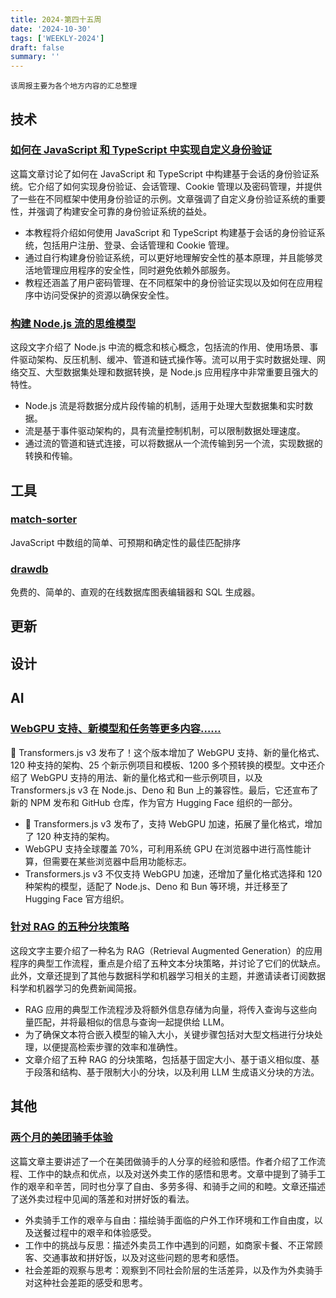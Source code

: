 ```yaml
---
title: 2024-第四十五周
date: '2024-10-30'
tags: ['WEEKLY-2024']
draft: false
summary: ''
---
```


`该周报主要为各个地方内容的汇总整理`

<TOCInlineWithSticky toc={props.toc} />

## 技术

### [如何在 JavaScript 和 TypeScript 中实现自定义身份验证](https://www.robinwieruch.de/how-to-roll-your-own-auth/)

这篇文章讨论了如何在 JavaScript 和 TypeScript 中构建基于会话的身份验证系统。它介绍了如何实现身份验证、会话管理、Cookie 管理以及密码管理，并提供了一些在不同框架中使用身份验证的示例。文章强调了自定义身份验证系统的重要性，并强调了构建安全可靠的身份验证系统的益处。

- 本教程将介绍如何使用 JavaScript 和 TypeScript 构建基于会话的身份验证系统，包括用户注册、登录、会话管理和 Cookie 管理。
- 通过自行构建身份验证系统，可以更好地理解安全性的基本原理，并且能够灵活地管理应用程序的安全性，同时避免依赖外部服务。
- 教程还涵盖了用户密码管理、在不同框架中的身份验证实现以及如何在应用程序中访问受保护的资源以确保安全性。

### [构建 Node.js 流的思维模型](https://pavel-romanov.com/building-a-mental-model-of-nodejs-streams)

这段文字介绍了 Node.js 中流的概念和核心概念，包括流的作用、使用场景、事件驱动架构、反压机制、缓冲、管道和链式操作等。流可以用于实时数据处理、网络交互、大型数据集处理和数据转换，是 Node.js 应用程序中非常重要且强大的特性。

- Node.js 流是将数据分成片段传输的机制，适用于处理大型数据集和实时数据。
- 流是基于事件驱动架构的，具有流量控制机制，可以限制数据处理速度。
- 通过流的管道和链式连接，可以将数据从一个流传输到另一个流，实现数据的转换和传输。

## 工具

### [match-sorter](https://github.com/kentcdodds/match-sorter)

JavaScript 中数组的简单、可预期和确定性的最佳匹配排序

### [drawdb](https://github.com/drawdb-io/drawdb)

免费的、简单的、直观的在线数据库图表编辑器和 SQL 生成器。

## 更新

## 设计

## AI

### [WebGPU 支持、新模型和任务等更多内容……](https://huggingface.co/blog/transformersjs-v3)

🤗 Transformers.js v3 发布了！这个版本增加了 WebGPU 支持、新的量化格式、120 种支持的架构、25 个新示例项目和模板、1200 多个预转换的模型。文中还介绍了 WebGPU 支持的用法、新的量化格式和一些示例项目，以及 Transformers.js v3 在 Node.js、Deno 和 Bun 上的兼容性。最后，它还宣布了新的 NPM 发布和 GitHub 仓库，作为官方 Hugging Face 组织的一部分。

- 🤗 Transformers.js v3 发布了，支持 WebGPU 加速，拓展了量化格式，增加了 120 种支持的架构。
- WebGPU 支持全球覆盖 70%，可利用系统 GPU 在浏览器中进行高性能计算，但需要在某些浏览器中启用功能标志。
- Transformers.js v3 不仅支持 WebGPU 加速，还增加了量化格式选择和 120 种架构的模型，适配了 Node.js、Deno 和 Bun 等环境，并迁移至了 Hugging Face 官方组织。

### [针对 RAG 的五种分块策略](https://blog.dailydoseofds.com/p/5-chunking-strategies-for-rag?=)

这段文字主要介绍了一种名为 RAG（Retrieval Augmented Generation）的应用程序的典型工作流程，重点是介绍了五种文本分块策略，并讨论了它们的优缺点。此外，文章还提到了其他与数据科学和机器学习相关的主题，并邀请读者订阅数据科学和机器学习的免费新闻简报。

- RAG 应用的典型工作流程涉及将额外信息存储为向量，将传入查询与这些向量匹配，并将最相似的信息与查询一起提供给 LLM。
- 为了确保文本符合嵌入模型的输入大小，关键步骤包括对大型文档进行分块处理，以便提高检索步骤的效率和准确性。
- 文章介绍了五种 RAG 的分块策略，包括基于固定大小、基于语义相似度、基于段落和结构、基于限制大小的分块，以及利用 LLM 生成语义分块的方法。

## 其他

### [两个月的美团骑手体验](https://sspai.com/post/93225)

这篇文章主要讲述了一个在美团做骑手的人分享的经验和感悟。作者介绍了工作流程、工作中的缺点和优点，以及对送外卖工作的感悟和思考。文章中提到了骑手工作的艰辛和辛苦，同时也分享了自由、多劳多得、和骑手之间的和睦。文章还描述了送外卖过程中见闻的落差和对拼好饭的看法。

- 外卖骑手工作的艰辛与自由：描绘骑手面临的户外工作环境和工作自由度，以及送餐过程中的艰辛和体验感受。
- 工作中的挑战与反思：描述外卖员工作中遇到的问题，如商家卡餐、不正常顾客、交通事故和拼好饭，以及对这些问题的思考和感悟。
- 社会差距的观察与思考：观察到不同社会阶层的生活差异，以及作为外卖骑手对这种社会差距的感受和思考。
